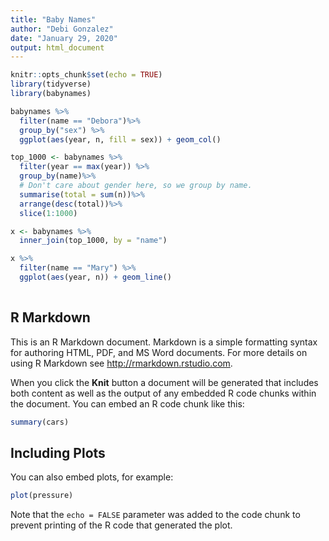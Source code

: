 ```yaml
---
title: "Baby Names"
author: "Debi Gonzalez"
date: "January 29, 2020"
output: html_document
---
```


```r
knitr::opts_chunk$set(echo = TRUE)
library(tidyverse)
library(babynames)
```


```r
babynames %>%
  filter(name == "Debora")%>% 
  group_by("sex") %>%
  ggplot(aes(year, n, fill = sex)) + geom_col()
```


```r
top_1000 <- babynames %>%
  filter(year == max(year)) %>%
  group_by(name)%>%
  # Don't care about gender here, so we group by name.
  summarise(total = sum(n))%>%
  arrange(desc(total))%>%
  slice(1:1000)
```


```r

x <- babynames %>%
  inner_join(top_1000, by = "name")

```

```r
x %>%
  filter(name == "Mary") %>%
  ggplot(aes(year, n)) + geom_line()
  
```

## R Markdown

This is an R Markdown document. Markdown is a simple formatting syntax for authoring HTML, PDF, and MS Word documents. For more details on using R Markdown see <http://rmarkdown.rstudio.com>.

When you click the **Knit** button a document will be generated that includes both content as well as the output of any embedded R code chunks within the document. You can embed an R code chunk like this:

```r
summary(cars)
```

## Including Plots

You can also embed plots, for example:

```r
plot(pressure)
```

Note that the `echo = FALSE` parameter was added to the code chunk to prevent printing of the R code that generated the plot.
